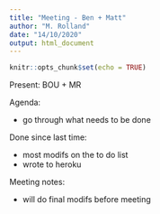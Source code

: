 ```yaml
---
title: "Meeting - Ben + Matt"
author: "M. Rolland"
date: "14/10/2020"
output: html_document
---
```


```r
knitr::opts_chunk$set(echo = TRUE)
```

Present: BOU + MR

Agenda:

* go through what needs to be done

Done since last time:

* most modifs on the to do list
* wrote to heroku

Meeting notes:

* will do final modifs before meeting


